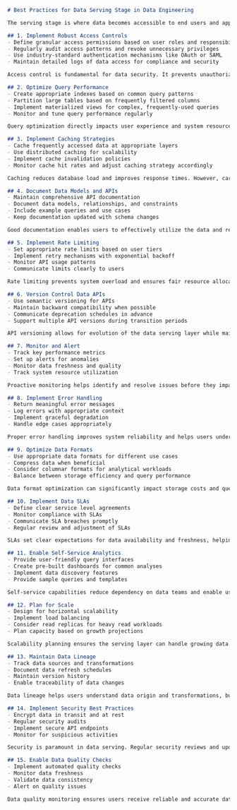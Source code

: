 ```markdown
# Best Practices for Data Serving Stage in Data Engineering

The serving stage is where data becomes accessible to end users and applications. Following best practices ensures reliable, secure, and efficient data delivery.

## 1. Implement Robust Access Controls
- Define granular access permissions based on user roles and responsibilities
- Regularly audit access patterns and revoke unnecessary privileges
- Use industry-standard authentication mechanisms like OAuth or SAML
- Maintain detailed logs of data access for compliance and security

Access control is fundamental for data security. It prevents unauthorized access while ensuring legitimate users can efficiently access required data. Regular audits help maintain security posture.

## 2. Optimize Query Performance 
- Create appropriate indexes based on common query patterns
- Partition large tables based on frequently filtered columns
- Implement materialized views for complex, frequently-used queries
- Monitor and tune query performance regularly

Query optimization directly impacts user experience and system resources. Well-optimized queries reduce latency and improve overall system performance.

## 3. Implement Caching Strategies
- Cache frequently accessed data at appropriate layers
- Use distributed caching for scalability
- Implement cache invalidation policies
- Monitor cache hit rates and adjust caching strategy accordingly

Caching reduces database load and improves response times. However, careful consideration must be given to cache consistency and freshness requirements.

## 4. Document Data Models and APIs
- Maintain comprehensive API documentation
- Document data models, relationships, and constraints
- Include example queries and use cases
- Keep documentation updated with schema changes

Good documentation enables users to effectively utilize the data and reduces support overhead. It also aids in onboarding new team members.

## 5. Implement Rate Limiting
- Set appropriate rate limits based on user tiers
- Implement retry mechanisms with exponential backoff
- Monitor API usage patterns
- Communicate limits clearly to users

Rate limiting prevents system overload and ensures fair resource allocation among users. It helps maintain service stability during peak loads.

## 6. Version Control Data APIs
- Use semantic versioning for APIs
- Maintain backward compatibility when possible
- Communicate deprecation schedules in advance
- Support multiple API versions during transition periods

API versioning allows for evolution of the data serving layer while maintaining stability for existing consumers.

## 7. Monitor and Alert
- Track key performance metrics
- Set up alerts for anomalies
- Monitor data freshness and quality
- Track system resource utilization

Proactive monitoring helps identify and resolve issues before they impact users. It ensures reliable data serving.

## 8. Implement Error Handling
- Return meaningful error messages
- Log errors with appropriate context
- Implement graceful degradation
- Handle edge cases appropriately

Proper error handling improves system reliability and helps users understand and resolve issues quickly.

## 9. Optimize Data Formats
- Use appropriate data formats for different use cases
- Compress data when beneficial
- Consider columnar formats for analytical workloads
- Balance between storage efficiency and query performance

Data format optimization can significantly impact storage costs and query performance.

## 10. Implement Data SLAs
- Define clear service level agreements
- Monitor compliance with SLAs
- Communicate SLA breaches promptly
- Regular review and adjustment of SLAs

SLAs set clear expectations for data availability and freshness, helping maintain trust with data consumers.

## 11. Enable Self-Service Analytics
- Provide user-friendly query interfaces
- Create pre-built dashboards for common analyses
- Implement data discovery features
- Provide sample queries and templates

Self-service capabilities reduce dependency on data teams and enable users to derive insights independently.

## 12. Plan for Scale
- Design for horizontal scalability
- Implement load balancing
- Consider read replicas for heavy read workloads
- Plan capacity based on growth projections

Scalability planning ensures the serving layer can handle growing data volumes and user bases effectively.

## 13. Maintain Data Lineage
- Track data sources and transformations
- Document data refresh schedules
- Maintain version history
- Enable traceability of data changes

Data lineage helps users understand data origin and transformations, building trust in the data.

## 14. Implement Security Best Practices
- Encrypt data in transit and at rest
- Regular security audits
- Implement secure API endpoints
- Monitor for suspicious activities

Security is paramount in data serving. Regular security reviews and updates help maintain data protection.

## 15. Enable Data Quality Checks
- Implement automated quality checks
- Monitor data freshness
- Validate data consistency
- Alert on quality issues

Data quality monitoring ensures users receive reliable and accurate data for their analyses.
```